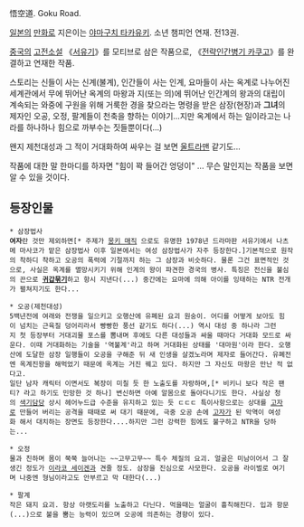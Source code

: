 悟空道. Goku Road.

[[일본]]의 [[만화]]로 지은이는 [[야마구치 타카유키]]. 소년 챔피언 연재. 전13권.

[[중국]]의 [[고전소설]] 《[[서유기]]》를 모티브로 삼은 작품으로, 《[[전략인간병기 카쿠고]]》를 완결하고 연재한 작품.

스토리는 신들이 사는 신계(불계), 인간들이 사는 인계, 요마들이 사는 옥계로 나누어진 세계관에서 무에 뛰어난 옥계의 마왕과 지(또는 의)에 뛰어난 인간계의 왕과의 대립이 계속되는 와중에 구원을 위해 거룩한 경을 찾으라는 명령을 받은 삼장(현장)과 '''그녀'''의 제자인 오공, 오정, 팔계들이 천축을 향하는 이야기...지만 옥계에서 하는 일이라고는 나라를 하나하나 힘으로 까부수는 짓들뿐이다(...) 

왠지 제천대성과 그 적이 거대화하여 싸우는 걸 보면 [[울트라맨]] 같기도...

작품에 대한 말 한마디를 하자면 "힘이 꽉 들어간 엉덩이" ... 무슨 말인지는 작품을 보면 알 수 있을 것이다.

== 등장인물 ==
 * 삼장법사
 '''여자'''란 것만 제외하면[* 주제가 [[몽키 매직]] 으로도 유명한 1978년 드라마판 서유기에서 나츠메 마사코가 맡은 삼장법사 이후 일본에서는 여성 삼장법사가 자주 등장한다.]기본적으로 원작의 착하디 착하고 오공의 폭력에 기절까지 하는 그 삼장과 비슷하다. 물론 그건 표면적인 것으로, 사실은 옥계를 멸망시키기 위해 인계의 왕이 파견한 경국의 병사. 특징은 전신을 불심의 끈으로 '''[[귀갑묶기]]'''하고 항시 지낸다(...) 중간에는 요마에 의해 아이를 잉태하는 NTR 전개가 펼쳐지기도 한다... 

 * 오공(제천대성)
 5백년전에 여래와 전쟁을 일으키고 오행산에 유폐된 요괴 원숭이. 어디를 어떻게 보아도 힘이 넘치는 근육질 덩어리라서 빵빵한 풍선 같기도 하다(...) 역시 대성 중 하나라 그런지 첫 등장부터 거대괴물 포스를 뽐내며 후에도 다른 대성들과 싸울 때마다 거대화 모드로 싸운다. 이때 거대화하는 기술을 '역불계'라고 하며 거대화된 상태를 '대마원'이라 한다. 오행산에 도달한 삼장 일행들이 오공을 구해준 뒤 새 인생을 살겠노라며 제자로 들어간다. 유폐전엔 옥계진왕을 해먹었기 때문에 옥계는 거진 꿰고 있다. 하지만 그 자신도 마왕은 만난 적 없다고. 
 일단 남자 캐릭터 이면서도 복장이 미칠 듯 한 노출도를 자랑하며,[* 비키니 보다 작은 팬티? 라고 하기도 민망한 것 하나] 변신하면 아예 알몸으로 돌아다니기도 한다. 사실상 청의 [[색기담당]] 상시 헤어누드급 수준을 유지하고 있는 듯 ㄷㄷㄷ 특이사항으로는 상대를 [[고자]]로 만들어 버리는 공격을 때때로 써 대기 때문에, 극중 오공 손에 [[고자]]가 된 악역이 여성화 해서 대치하는 장면도 등장한다....하지만 그런 강력한 힘에도 불구하고 NTR을 당하는...

 * 오정
 물과 친하며 몸이 쭉쭉 늘어나는 ~~고무고무~~ 특수 체질의 요괴. 얼굴은 미남이어서 그 잘생긴 정도가 [[이라코 세이겐]]과 견줄 정도. 삼장을 진심으로 사모한다. 오공을 라이벌로 여기며 나중엔 형님이라고도 안부르고 막 대한다(...)

 * 팔계
 작은 돼지 요괴. 항상 아랫도리를 노출하고 다닌다. 먹을때는 얼굴이 흉칙해진다. 입과 항문(...)으로 불을 뿜는 능력이 있으며 오공에 의존하는 경향이 있다. 
